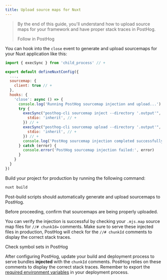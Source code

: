```yaml
---
title: Upload source maps for Nuxt
---
```



> By the end of this guide, you'll understand how to upload source maps for your framework and have proper stack traces in PostHog.
>
> <CallToAction type="primary" to="https://us.posthog.com/onboarding/error_tracking?step=source_maps">
>    Follow in PostHog
> </CallToAction>


<Steps>
<Step title="Installing the PostHog CLI" subtitle="Your goal in this step: Install the PostHog CLI tool." badge="required">
<CLIDownload />
</Step>
<Step title="Authenticating the PostHog CLI" subtitle="Your goal in this step: Authenticate the PostHog CLI tool." badge="required">
<CLIAuthenticate />
</Step>
<Step title="Generate sourcemaps during build" subtitle="Your goal in this step: Configure your build process to generate and upload sourcemaps." badge="required">

You can hook into the `close` event to generate and upload sourcemaps for your Nuxt application like this:

```js file=nuxt.config.js
import { execSync } from 'child_process' // +

export default defineNuxtConfig({
  ...,
  sourcemap: {
    client: true // +
  },
  hooks: {
    'close': async () => {
      console.log('Running PostHog sourcemap injection and upload...')
      try {
        execSync("posthog-cli sourcemap inject --directory '.output'", { // +
          stdio: 'inherit', // +
        }) // +
        execSync("posthog-cli sourcemap upload --directory '.output'", { // +
          stdio: 'inherit', // +
        }) // + 
        console.log('PostHog sourcemap injection completed successfully') 
      } catch (error) {
        console.error('PostHog sourcemap injection failed:', error)
      }
    }
  }
})
```

</Step>
<Step title="Build your project for production" subtitle="Your goal in this step: Build your project for production and test the sourcemaps." badge="required">

Build your project for production by running the following command:
```bash
nuxt build
```

Post-build scripts should automatically generate and upload sourcemaps to PostHog.

</Step>

<Step checkpoint title="Verify source map upload" subtitle="Confirm sourcemaps are being properly uploaded">

Before proceeding, confirm that sourcemaps are being properly uploaded.

You can verify the injection is successful by checking your `.mjs.map` source map files for `//# chunkId=` comments. Make sure to serve these injected files in production, PostHog will check for the `//# chunkId` comments to display the correct stack traces.

<div className="mt-4 mb-2">
<CallToAction type="primary" to="https://us.posthog.com/settings/project-error-tracking#error-tracking-symbol-sets">
    Check symbol sets in PostHog
</CallToAction>
</div>

</Step>

<Step title="Next steps" >

After configuring PostHog, update your build and deployment process to serve bundles **injected** with the `chunkId` comments. PostHog relies on these comments to display the correct stack traces. Remember to export the [required environment variables](#authenticating-the-posthog-cli) in your deployment process.

</Step>
</Steps>
